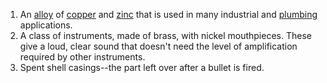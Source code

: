 #An [[alloy]] of [[copper]] and [[zinc]] that is used in many industrial and [[plumbing]] applications.
#A class of instruments, made of brass, with nickel mouthpieces.  These give a loud, clear sound that doesn't need the level of amplification required by other instruments.
#Spent shell casings--the part left over after a bullet is fired.
